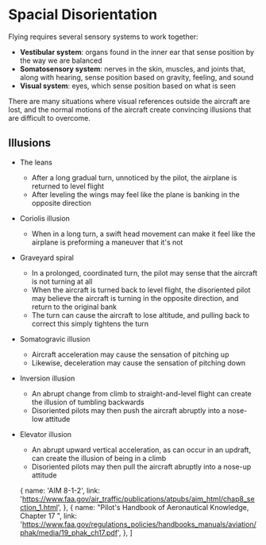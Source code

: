 

# Spacial Disorientation

Flying requires several sensory systems to work together:

-   **Vestibular system**: organs found in the inner ear that sense position by
    the way we are balanced
-   **Somatosensory system**: nerves in the skin, muscles, and joints that,
    along with hearing, sense position based on gravity, feeling, and sound
-   **Visual system**: eyes, which sense position based on what is seen

There are many situations where visual references outside the aircraft are lost,
and the normal motions of the aircraft create convincing illusions that are
difficult to overcome.

## Illusions

-   The leans
    -   After a long gradual turn, unnoticed by the pilot, the airplane is
        returned to level flight
    -   After leveling the wings may feel like the plane is banking in the
        opposite direction
-   Coriolis illusion
    -   When in a long turn, a swift head movement can make it feel like the
        airplane is preforming a maneuver that it's not
-   Graveyard spiral
    -   In a prolonged, coordinated turn, the pilot may sense that the aircraft
        is not turning at all
    -   When the aircraft is turned back to level flight, the disoriented pilot
        may believe the aircraft is turning in the opposite direction, and
        return to the original bank
    -   The turn can cause the aircraft to lose altitude, and pulling back to
        correct this simply tightens the turn
-   Somatogravic illusion
    -   Aircraft acceleration may cause the sensation of pitching up
    -   Likewise, deceleration may cause the sensation of pitching down
-   Inversion illusion
    -   An abrupt change from climb to straight-and-level flight can create the
        illusion of tumbling backwards
    -   Disoriented pilots may then push the aircraft abruptly into a nose-low
        attitude
-   Elevator illusion
    -   An abrupt upward vertical acceleration, as can occur in an updraft, can
        create the illusion of being in a climb
    -   Disoriented pilots may then pull the aircraft abruptly into a nose-up
        attitude

    {
        name: 'AIM 8-1-2',
        link: 'https://www.faa.gov/air_traffic/publications/atpubs/aim_html/chap8_section_1.html',
    },
    {
        name: "Pilot's Handbook of Aeronautical Knowledge, Chapter 17 ",
        link: 'https://www.faa.gov/regulations_policies/handbooks_manuals/aviation/phak/media/19_phak_ch17.pdf',
    },
]
